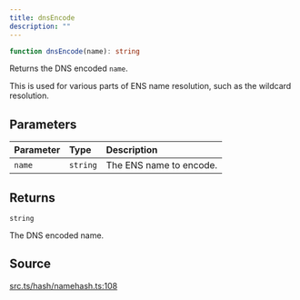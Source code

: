 ```yaml
---
title: dnsEncode
description: ""
---
```


```ts
function dnsEncode(name): string
```

Returns the DNS encoded `name`.

 This is used for various parts of ENS name resolution, such
 as the wildcard resolution.

## Parameters

| Parameter | Type | Description |
| :------ | :------ | :------ |
| `name` | `string` | The ENS name to encode. |

## Returns

`string`

The DNS encoded name.

## Source

[src.ts/hash/namehash.ts:108](https://github.com/dominant-strategies/quais-6.js/blob/3f482dd134064d41657ff7dc9ba8162f741c9c83/src.ts/hash/namehash.ts#L108)
